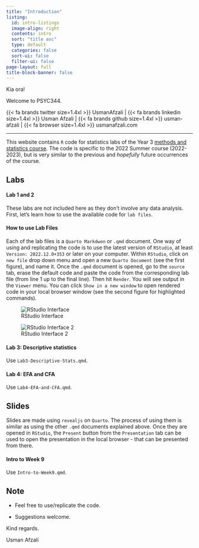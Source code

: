 ```yaml
---
title: "Introduction"
listing:
  id: intro-listings
  image-align: right
  contents: intro
  sort: "title asc"
  type: default
  categories: false
  sort-ui: false
  filter-ui: false
page-layout: full
title-block-banner: false
---
```


Kia ora!

Welcome to PSYC344.

{{< fa brands twitter size=1.4xl >}} UsmanAfzali | {{< fa brands linkedin size=1.4xl >}} Usman Afzali | {{< fa brands github size=1.4xl >}} usman-afzali | {{< fa browser size=1.4xl >}} usmanafzali.com

------------------------------------------------------------------------

This website contains `R` code for statistics labs of the Year 3 [methods and statistics course](https://www.canterbury.ac.nz/courseinfo/GetCourseDetails.aspx?course=PSYC344&occurrence=22S2(C)&year=2022). The code is specific to the 2022 Summer course (2022-2023), but is very similar to the previous and *hopefully* future occurrences of the course.

## Labs

#### Lab 1 and 2

These labs are not included here as they don't involve any data analysis. First, let's learn how to use the available code for `lab files`.

#### How to use **Lab Files**

Each of the lab files is a `Quarto Markdwon` or `.qmd` document. One way of using and replicating the code is to use the latest version of `RStudio`, at least `Version: 2022.12.0+353` or later on your computer. Within `RStudio`, click on `new file` drop down menu and open a new `Quarto Document` (see the first figure), and name it. Once the `.qmd` document is opened, go to the `source` tab, erase the default code and paste the code from the corresponding lab file (from line 1 up to the final line). Then hit `Render`. You will see output in the `Viewer` menu. You can click `Show in a new window` to open rendered code in your local browser window (see the second figure for highlighted commands).

![RStudio Interface](r-interface.png)

![RStudio Interface 2](rstudio-interf-2.png)

#### Lab 3: Descriptive statistics

Use `Lab3-Descriptive-Stats.qmd`.

#### Lab 4: EFA and CFA

Use `Lab4-EFA-and-CFA.qmd`.

## Slides

Slides are made using `revealjs` on `Quarto`. The process of using them is similar as using the other `.qmd` documents explained above. Once they are opened in `RStudio`, the `Present` button from the `Presentation` tab can be used to open the presentation in the local browser - that can be presented from there.

#### Intro to Week 9

Use `Intro-to-Week9.qmd`.

::: callout-warning
## Note

-   Feel free to use/replicate the code.

-   Suggestions welcome.
:::

Kind regards.

Usman Afzali
